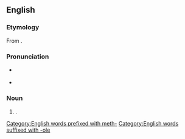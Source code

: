 ==English==

===Etymology===
From {{af|en|meth-|thi-|imidazole|alt3=(i)m(id)azole|nocat=1}}.

===Pronunciation===
* {{a|RP}} {{IPA|en|/mɪˈθɪm.ə.zəʊl/}}
* {{a|GA}} {{IPA|en|/məˈθaɪ.məˌzoʊl/}}

===Noun===
{{en-noun|~}}

# {{lb|en|pharmaceutical drug}} {{alt form|en|thiamazole}}.

[[Category:English words prefixed with meth-]]
[[Category:English words suffixed with -ole]]